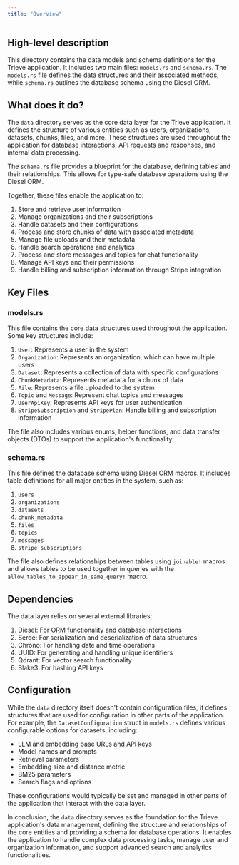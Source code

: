 ```yaml
---
title: "Overview"
---
```


## High-level description
This directory contains the data models and schema definitions for the Trieve application. It includes two main files: `models.rs` and `schema.rs`. The `models.rs` file defines the data structures and their associated methods, while `schema.rs` outlines the database schema using the Diesel ORM.

## What does it do?
The `data` directory serves as the core data layer for the Trieve application. It defines the structure of various entities such as users, organizations, datasets, chunks, files, and more. These structures are used throughout the application for database interactions, API requests and responses, and internal data processing.

The `schema.rs` file provides a blueprint for the database, defining tables and their relationships. This allows for type-safe database operations using the Diesel ORM.

Together, these files enable the application to:
1. Store and retrieve user information
2. Manage organizations and their subscriptions
3. Handle datasets and their configurations
4. Process and store chunks of data with associated metadata
5. Manage file uploads and their metadata
6. Handle search operations and analytics
7. Process and store messages and topics for chat functionality
8. Manage API keys and their permissions
9. Handle billing and subscription information through Stripe integration

## Key Files

### models.rs
This file contains the core data structures used throughout the application. Some key structures include:

1. `User`: Represents a user in the system
2. `Organization`: Represents an organization, which can have multiple users
3. `Dataset`: Represents a collection of data with specific configurations
4. `ChunkMetadata`: Represents metadata for a chunk of data
5. `File`: Represents a file uploaded to the system
6. `Topic` and `Message`: Represent chat topics and messages
7. `UserApiKey`: Represents API keys for user authentication
8. `StripeSubscription` and `StripePlan`: Handle billing and subscription information

The file also includes various enums, helper functions, and data transfer objects (DTOs) to support the application's functionality.

### schema.rs
This file defines the database schema using Diesel ORM macros. It includes table definitions for all major entities in the system, such as:

1. `users`
2. `organizations`
3. `datasets`
4. `chunk_metadata`
5. `files`
6. `topics`
7. `messages`
8. `stripe_subscriptions`

The file also defines relationships between tables using `joinable!` macros and allows tables to be used together in queries with the `allow_tables_to_appear_in_same_query!` macro.

## Dependencies
The data layer relies on several external libraries:

1. Diesel: For ORM functionality and database interactions
2. Serde: For serialization and deserialization of data structures
3. Chrono: For handling date and time operations
4. UUID: For generating and handling unique identifiers
5. Qdrant: For vector search functionality
6. Blake3: For hashing API keys

## Configuration
While the `data` directory itself doesn't contain configuration files, it defines structures that are used for configuration in other parts of the application. For example, the `DatasetConfiguration` struct in `models.rs` defines various configurable options for datasets, including:

- LLM and embedding base URLs and API keys
- Model names and prompts
- Retrieval parameters
- Embedding size and distance metric
- BM25 parameters
- Search flags and options

These configurations would typically be set and managed in other parts of the application that interact with the data layer.

In conclusion, the `data` directory serves as the foundation for the Trieve application's data management, defining the structure and relationships of the core entities and providing a schema for database operations. It enables the application to handle complex data processing tasks, manage user and organization information, and support advanced search and analytics functionalities.